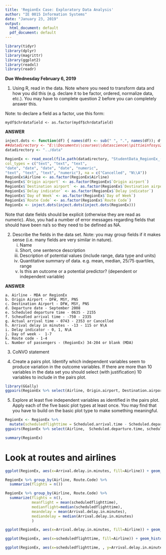 ```yaml
---
title: 'RegionEx Case: Exploratory Data Analysis'
author: "IE 0015 Information Systems"
date: "January 23, 2019"
output:
  html_document: default
  pdf_document: default
---
```


```r
library(tidyr)
library(dplyr)
library(magrittr)
library(ggplot2)
library(readxl)
library(readr)
```

**Due Wednesday February 6, 2019**

1.  Using R, read in the data.  Note where you need to transform data and how you did this (e.g. declare it to be factor, ordered, normalize data, etc.). You may have to complete question 2 before you can completely answer this.

Note: to declare a field as a factor, use this form:

`mydf$chrdatafield <- as.factor(mydf$chrdatafield)`


**ANSWER**
```r
inject.dots <- function(df) { names(df) <- sub(" ", ".", names(df)); df }
##datadirectory <- "E:\\Documents\\courses\\datascience\\pittieinfosys2015\\case\\"
datadirectory <- "../data"

RegionEx <- read_excel(file.path(datadirectory, "StudentData_RegionEx_(2010-9-22).xlsx"),
col_types = c("text", "text", "text",
"date", "date", "date", "date", "numeric",
"text", "text", "text", "numeric"), na = c("Cancelled", "N\\A"))
RegionEx$Airline <- as.factor(RegionEx$Airline)
RegionEx$`Origin airport` <- as.factor(RegionEx$`Origin airport`)
RegionEx$`Destination airport` <- as.factor(RegionEx$`Destination airport`)
RegionEx$`Delay indicator` <- as.factor(RegionEx$`Delay indicator`)
RegionEx$`Day of Week` <- as.factor(RegionEx$`Day of Week`)
RegionEx$`Route Code` <- as.factor(RegionEx$`Route Code`)
RegionEx <- inject.dots(inject.dots(inject.dots(RegionEx)))
```

Note that date fields should be explicit (otherwise they are read as numeric). Also, you had a number of error messages regarding fields that should have been na's so they need to be defined as NA.

2.  Describe the fields in the data set. Note: you may group fields if it makes sense (i.e. many fields are very similar in nature).
    i. Name
    ii. Short, one sentence description
    iii. Description of potential values (include range, data type and units)
    iv. Quantitative summary of data.  e.g. mean, median, 25/75 quartiles, range
    v. Is this an outcome or a potential predictor? (dependent or independent variable)
    
    
**ANSWER**

    a. Airline - MDA or RegionEx
    b. Origin Airport - DFW, MSY, PNS
    c. Destination Airport - DFW, MSY, PNS
    d. Departure date - September 2008
    e. Scheduled departure time - 0635 - 2155
    f. Scheudled arrival time - -750 - 2335
    g. Actual arrival time - 0743 - 2353 or Cancelled
    h. Arrival delay in minutes - -13 - 115 or N\A
    i. Delay indicator - 0, 1, N\A
    j. Day of week -  1-7
    k. Route code - 1-4
    L. Number of passengers - (RegionEx) 34-204 or blank (MDA)
    
3.  CoNVO statement

4.  Create a pairs plot. Identify which independent variables seem to produce variation in the outcome variables.  If there are more than 10 variables in the data set you should select (with justification) 10 variables to include in the pairs plot.

```r
library(GGally)
ggpairs(RegionEx %>% select(Airline, Origin.airport, Destination.airport, Scheduled.departure.time, Arrival.delay.in.minutes, Delay.indicator, Day.of.Week, Route.Code, Number.of.passengers))
```


5.  Explore at least five independent variables as identified in the pairs plot.  Apply each of the five basic plot types at least once.  You may find that you have to build on the basic plot type to make something meaningful.


```r
RegionEx <- RegionEx %>%
  mutate(scheduledflighttime = Scheduled.arrival.time - Scheduled.departure.time)
ggpairs(RegionEx %>% select(Airline,  Scheduled.departure.time, scheduledflighttime, Arrival.delay.in.minutes, Delay.indicator, Day.of.Week, Route.Code, Number.of.passengers))
```


```r
summary(RegionEx)
```


Look at routes and airlines
================

```r
ggplot(RegionEx, aes(x=Arrival.delay.in.minutes, fill=Airline)) + geom_histogram( position="dodge2" ) + facet_grid(Airline~.)
```


```r
RegionEx %>% group_by(Airline, Route.Code) %>%
  summarize(flights = n())
```

```r
RegionEx %>% group_by(Airline, Route.Code) %>%
  summarize(flights = n(),
            meanflight = mean(scheduledflighttime),
            medianflight=median(scheduledflighttime),
            meandelay = mean(Arrival.delay.in.minutes),
            mediandelay = median(Arrival.delay.in.minutes)
            )
```
```r
ggplot(RegionEx, aes(x=Arrival.delay.in.minutes, fill=Airline)) + geom_histogram( position="dodge2" ) + facet_grid(Route.Code + Airline~.)
```

```r
ggplot(RegionEx, aes(x=scheduledflighttime, fill=Airline)) + geom_histogram( position="dodge2" ) + facet_grid(Route.Code + Airline~.)
```

```r
ggplot(RegionEx, aes(x=scheduledflighttime, , y=Arrival.delay.in.minutes, color=Airline, shape=Airline)) + geom_point() + facet_grid(Route.Code~.)
```